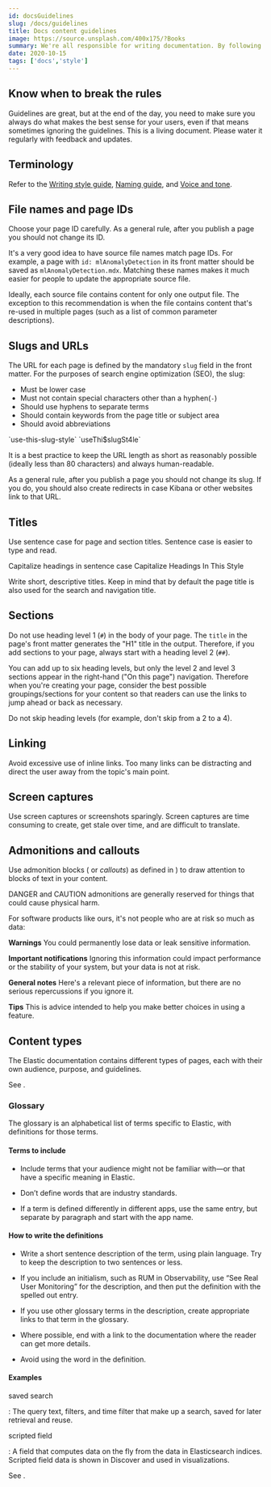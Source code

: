 ```yaml
---
id: docsGuidelines
slug: /docs/guidelines
title: Docs content guidelines
image: https://source.unsplash.com/400x175/?Books
summary: We're all responsible for writing documentation. By following these guidelines, you can create docs that are consistent with other Elastic documentation.
date: 2020-10-15
tags: ['docs','style']
---
```


## Know when to break the rules

<DocLink id="docsGuidelines" />

<Dynamic>
    <Tabs tabs={[
        {id: 'js', name:'JavaScript', content: 'console.log("Hello, World!")'},
        {id: 'python', name:'Python', content: 'print("Hello, World!")'},
    ]} />
</Dynamic>

Guidelines are great, but at the end of the day, you need to make sure you
always do what makes the best sense for your users, even if that means sometimes
ignoring the guidelines. This is a living document. Please water it regularly
with feedback and updates.

## Terminology

Refer to the
[Writing style guide](https://brand.elastic.co/302f66895/p/194a3b-writing-style-guide/t/159934),
[Naming guide](https://brand.elastic.co/302f66895/p/072ccc-naming-guide), and
[Voice and tone](https://brand.elastic.co/302f66895/p/30bdc7-voice-and-tone).

## File names and page IDs

Choose your page ID carefully. As a general rule, after you publish a page you
should not change its ID.

It's a very good idea to have source file names match page IDs. For example, a
page with `id: mlAnomalyDetection` in its front matter should be saved as
`mlAnomalyDetection.mdx`. Matching these names makes it much easier for people
to update the appropriate source file.

Ideally, each source file contains content for only one output file. The
exception to this recommendation is when the file contains content that's
re-used in multiple pages (such as a list of common parameter descriptions).

## Slugs and URLs

The URL for each page is defined by the mandatory `slug` field in the front
matter. For the purposes of search engine optimization (SEO), the slug:

- Must be lower case
- Must not contain special characters other than a hyphen(`-`)
- Should use hyphens to separate terms
- Should contain keywords from the page title or subject area
- Should avoid abbreviations

<DocCallOut title="Do">
  `use-this-slug-style`
</DocCallOut>

<DocCallOut color="warning" title="Don't">
  `useThi$slugSt4le`
</DocCallOut>

It is a best practice to keep the URL length as short as reasonably possible
(ideally less than 80 characters) and always human-readable.

As a general rule, after you publish a page you should not change its slug. If
you do, you should also create redirects in case Kibana or other websites link
to that URL.

## Titles

Use sentence case for page and section titles. Sentence case is easier to type
and read.

<DocCallOut title="Do">
  Capitalize headings in sentence case
</DocCallOut>

<DocCallOut color="warning" title="Don't">
  Capitalize Headings In This Style
</DocCallOut>

Write short, descriptive titles. Keep in mind that by default the page title is
also used for the search and navigation title.

## Sections

Do not use heading level 1 (`#`) in the body of your page. The `title` in the
page's front matter generates the "H1" title in the output. Therefore, if you
add sections to your page, always start with a heading level 2 (`##`).

You can add up to six heading levels, but only the level 2 and level 3 sections
appear in the right-hand ("On this page") navigation. Therefore when you're
creating your page, consider the best possible groupings/sections for your
content so that readers can use the links to jump ahead or back as necessary.

Do not skip heading levels (for example, don't skip from a 2 to a 4).

## Linking

Avoid excessive use of inline links. Too many links can be distracting and
direct the user away from the topic's main point.

## Screen captures

Use screen captures or screenshots sparingly. Screen captures are time consuming
to create, get stale over time, and are difficult to translate.

## Admonitions and callouts

Use admonition blocks ( or _callouts_) as defined in <DocLink id="docsSyntax" />) to draw attention to blocks of text in your content.

DANGER and CAUTION admonitions are generally reserved for things that could cause physical harm.

For software products like ours, it's not people who are at risk so much as data:

**Warnings**
<DocCallOut color="danger" title="Potential data loss">
  You could permanently lose data or leak sensitive information.
</DocCallOut>

**Important notifications**
<DocCallOut color="warning" title="Performance impact">
  Ignoring this information could impact performance or the stability of your
  system, but your data is not at risk.
</DocCallOut>

**General notes**
<DocCallOut title="You should know">
  Here's a relevant piece of information, but there are no serious
  repercussions if you ignore it.
</DocCallOut>

**Tips**
<DocCallOut title="Here's a tip">
  This is advice intended to help you make better choices in using a feature.
</DocCallOut>

## Content types

The Elastic documentation contains different types of pages, each with their own audience, purpose, and guidelines.

See <DocLink id="contentTypes" />.

### Glossary

The glossary is an alphabetical list of terms specific to Elastic,
with definitions for those terms.

#### Terms to include

- Include terms that your audience might not be familiar with&mdash;or
that have a specific meaning in Elastic.

- Don’t define words that are industry standards.

- If a term is defined differently in different apps, use
the same entry, but separate by paragraph and start with the app name.

#### How to write the definitions

- Write a short sentence description of the term, using plain language.
Try to keep the description to two sentences or less.

- If you include an initialism, such as RUM in Observability,
use “See Real User Monitoring” for the description, and then put
the definition with the spelled out entry.

- If you use other glossary terms in the description, create appropriate
links to that term in the glossary.

- Where possible, end with a link to the documentation where the reader
can get more details.

- Avoid using the word in the definition.

#### Examples

saved search

: The query text, filters, and time filter that make up a search, saved for later retrieval and reuse.

scripted field

: A field that computes data on the fly from the data in Elasticsearch indices. Scripted field data is shown in Discover and used in visualizations.

See <DocLink id="glossary" />.